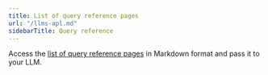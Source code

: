 ```yaml
---
title: List of query reference pages
url: "/llms-apl.md"
sidebarTitle: Query reference
---
```


Access the [list of query reference pages](/llms-apl.md) in Markdown format and pass it to your LLM.